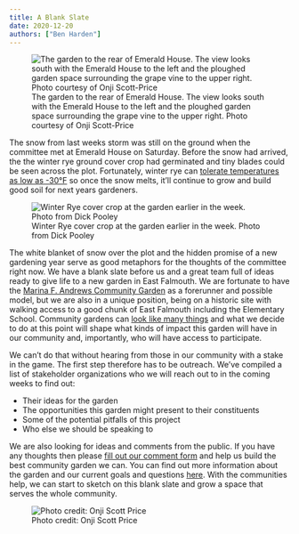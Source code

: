 ```yaml
---
title: A Blank Slate
date: 2020-12-20
authors: ["Ben Harden"]
---
```


![The garden to the rear of Emerald House. The view looks south with the Emerald House to the left and the ploughed garden space surrounding the grape vine to the upper right. Photo courtesy of Onji Scott-Price](/images/drone_wide.JPG)

The snow from last weeks storm was still on the ground when the committee met at Emerald House on Saturday. Before the snow had arrived, the the winter rye ground cover crop had germinated and tiny blades could be seen across the plot. Fortunately, winter rye can [tolerate temperatures as low as -30°F](https://www.uvm.edu/vtvegandberry/factsheets/winterrye.html) so once the snow melts, it'll continue to grow and build good soil for next years gardeners.

![Winter Rye cover crop at the garden earlier in the week. Photo from Dick Pooley](/images/cover_crop_germinated.jpg)

The white blanket of snow over the plot and the hidden promise of a new gardening year serve as good metaphors for the thoughts of the committee right now. We have a blank slate before us and a great team full of ideas ready to give life to a new garden in East Falmouth. We are fortunate to have the [Marina F. Andrews Community Garden](https://www.falmouthcommunitygarden.org/) as a forerunner and possible model, but we are also in a unique position, being on a historic site with walking access to a good chunk of East Falmouth including the Elementary School. Community gardens can [look like many things](https://en.wikipedia.org/wiki/Community_gardening) and what we decide to do at this point will shape what kinds of impact this garden will have in our community and, importantly, who will have access to participate. 

We can't do that without hearing from those in our community with a stake in the game. The first step therefore has to be outreach. We've compiled a list of stakeholder organizations who we will reach out to in the coming weeks to find out:

* Their ideas for the garden
* The opportunities this garden might present to their constituents
* Some of the potential pitfalls of this project
* Who else we should be speaking to

We are also looking for ideas and comments from the public. If you have any thoughts then please [fill out our comment form](/comment) and help us build the best community garden we can. You can find out more information about the garden and our current goals and questions [here](/about). With the communities help, we can start to sketch on this blank slate and grow a space that serves the whole community.

![Photo credit: Onji Scott Price](/images/drone_close.JPG)


